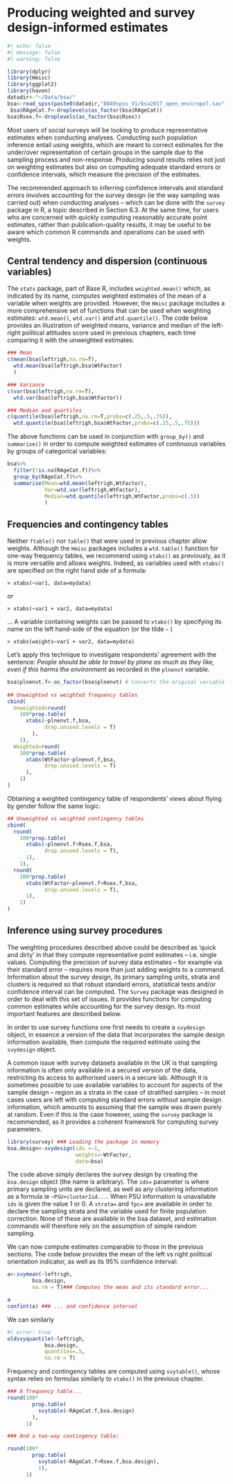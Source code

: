# Producing weighted and survey design-informed estimates
```r
#| echo: false
#| message: false
#| warning: false

library(dplyr)
library(Hmisc)
library(ggplot2)
library(haven)
datadir<-"~/Data/bsa/"
bsa<-read_spss(paste0(datadir,"8849spss_V1/bsa2017_open_enviropol.sav"))
 bsa$RAgeCat.f<-droplevels(as_factor(bsa$RAgeCat))
bsa$Rsex.f<-droplevels(as_factor(bsa$Rsex))
```
Most users of social surveys will be looking to produce representative estimates when conducting analyses. Conducting such population inference entail using weights, which are meant to correct estimates for the under/over representation of certain groups in the sample due to the sampling process and non-response. Producing sound results relies not just on weighting estimates but also on computing adequate standard errors or confidence intervals, which  measure the precision of the estimates. 

The recommended approach to inferring confidence intervals and standard errors involves accounting for the survey design (ie the way  sampling was carried out) when conducting analyses -- which can be done with the `survey` package in R, a topic described in Section 6.3. At the same time, for users who are concerned with quickly computing reasonably accurate point estimates, rather than  publication-quality results, it may be useful to be aware which common R commands and operations can be used with weights. 

## Central tendency and dispersion (continuous variables)
  
The `stats` package, part  of  Base R, includes `weighted.mean()` which, as indicated by its name, computes weighted estimates of the mean of a variable when weights are provided. However, the `Hmisc` package includes a more comprehensive set of functions that can be used when weighting estimates: `wtd.mean()`, `wtd.var()` and `wtd.quantile()`. The code below provides an illustration of weighted means, variance and median of the left-right political attitudes score used in previous chapters, each time comparing it with the unweighted estimates:
  
```r
### Mean
c(mean(bsa$leftrigh,na.rm=T),
  wtd.mean(bsa$leftrigh,bsa$WtFactor)
  )

### Variance
c(var(bsa$leftrigh,na.rm=T),
  wtd.var(bsa$leftrigh,bsa$WtFactor))

### Median and quartiles
c(quantile(bsa$leftrigh,na.rm=T,probs=c(.25,.5,.75)),
  wtd.quantile(bsa$leftrigh,bsa$WtFactor,probs=c(.25,.5,.75)))

```

The above functions can be used in conjunction with `group_by()` and `summarise()` in order  to compute weighted estimates of continuous variables by groups of categorical variables:
  
```r
bsa%>%
  filter(!is.na(RAgeCat.f))%>%
  group_by(RAgeCat.f)%>%
  summarise(Mean=wtd.mean(leftrigh,WtFactor),
            Var=wtd.var(leftrigh,WtFactor),
            Median=wtd.quantile(leftrigh,WtFactor,probs=c(.5))
            )
```

## Frequencies and contingency tables

Neither `ftable()` nor `table()` that were used in previous chapter allow weights. Although the `Hmisc` packages includes a `wtd.table()` function for one-way frequency tables, we recommend using `xtabs()` as previously, as it is more versatile and allows weights. Indeed, as variables used with `xtabs()` are specified on the right hand side of a formula:

```
> xtabs(~var1, data=mydata)
```
or 

```
> xtabs(~var1 + var2, data=mydata)
```
... A variable containing  weights can be  passed to `xtabs()` by specifying its name on the left hand-side of the equation (or the tilde `~` ) 

```
> xtabs(weights~var1 + var2, data=mydata)
```

Let's apply this technique to investigate respondents' agreement with the sentence: *People should be able to travel by plane as much as they like, even if this harms the environment* as recorded in the `plnenvt` variable.

```r
bsa$plnenvt.f<-as_factor(bsa$plnenvt) # Converts the original variable into a factor
 
## Unweighted vs weighted frequency tables
cbind(
  Unweighted=round(
    100*prop.table(
      xtabs(~plnenvt.f,bsa,
            drop.unused.levels = T)
        ),
    1),
  Weighted=round(
    100*prop.table(
      xtabs(WtFactor~plnenvt.f,bsa,
            drop.unused.levels = T)
      ),
    1)
)
```

 
Obtaining a weighted contingency table of respondents' views about flying by gender follow the same logic:

```r
## Unweighted vs weighted contingency tables
cbind(
  round(
    100*prop.table(
      xtabs(~plnenvt.f+Rsex.f,bsa,
            drop.unused.levels = T),
      1),
    1),
  round(
    100*prop.table(
      xtabs(WtFactor~plnenvt.f+Rsex.f,bsa,
            drop.unused.levels = T),
      1),
    1)
)
```

## Inference using survey procedures

The weighting procedures described above could be described as 'quick and dirty' in that they compute representative point estimates -- i.e.  single values. Computing the precision of survey data estimates -- for example via their standard error -- requires more than just adding weights to a command. Information about the survey design, its primary sampling units, strata and clusters is required so that robust standard errors, statistical tests and/or confidence interval can be computed. The `Survey` package was designed in order to deal with this set of issues. It provides functions for computing common estimates while accounting for the survey design. Its  most important features are described below. 

In order to  use survey functions one first needs to create a `svydesign` object, in essence a version of the data that incorporates the sample design information available, then  compute the required estimate using the `svydesign` object.

A common issue with survey datasets available in the UK is that  sampling information is often only available in a secured version of the data, restricting its access to authorised users in a secure lab. Although it is sometimes possible to use  available variables to account for aspects of the sample design -- region as a strata in the case of stratified samples -- in most cases users are left with computing standard errors without sample design information, which amounts to assuming that the sample was drawn purely at random. Even if this is the case however, using  the `survey` package is recommended, as it provides a coherent framework for computing survey parameters.     


```r
library(survey) ### Loading the package in memory
bsa.design<-svydesign(ids =~1,
                      weights=~WtFactor,
                      data=bsa) 
```

The code above simply declares the survey design by creating the `bsa.design` object (the name is arbitrary). The `ids=` parameter is where  primary sampling units are declared, as well as any clustering information as a formula ie `~PSU+cluster2id...`. When PSU information is unavailable `ids` is given the value 1 or 0. A `strata=` and `fpc=` are available in order to declare the sampling strata and the variable used for finite population correction. None of these are available in the bsa dataset, and estimation commands will therefore rely on the assumption of simple random sampling.

We can now compute estimates comparable to those in the previous sections. The code below provides the mean of the left vs right political orientation indicator, as well as its 95% confidence interval: 
  
```r
a<-svymean(~leftrigh,
        bsa.design,
        na.rm = T)### Computes the mean and its standard error...

a
confint(a) ### ... and confidence interval

```
We can similarly 
  
```r
#| error: true
oldsvyquantile(~leftrigh,
            bsa.design,
            quantiles=.5,
            na.rm = T)
```

Frequency and contingency tables are computed using `svytable()`, whose syntax relies on formulas  similarly to  `xtabs()` in the previous chapter.

```r
### A frequency table...
round(100*
        prop.table(
          svytable(~RAgeCat.f,bsa.design)
        ),
      1)

### And a two-way contingency table:

round(100*
        prop.table(
          svytable(~RAgeCat.f+Rsex.f,bsa.design),
          1),
      1)
```
